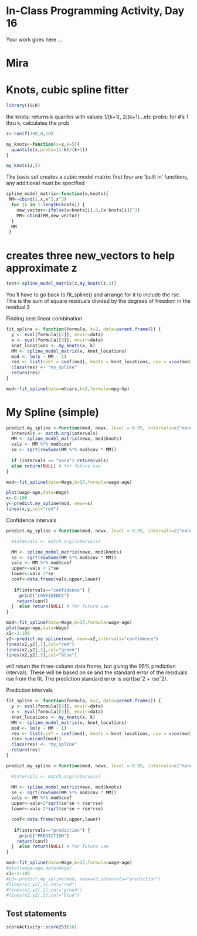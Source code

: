 # In-Class Programming Activity, Day 16

Your work goes here ...

# Mira
# Knots, cubic spline fitter

```r
library(ISLR)
```

the knots: returns k quariles with values 1/(k+1), 2/(k+1)...etc 
probs: for #'s 1 thru k, calculates the prob
```r
z<-runif(100,0,10)

my_knots<-function(x=z,k=5){
  quantile(x,probs=(1:k)/(k+1))
}
```


```r
my_knots(z,5)
```

The basis set
creates a cubic model matrix: first four are 'built in' functions, any additional must be specified
```r
spline_model_matrix<-function(x,knots){
 MM<-cbind(1,x,x^2,x^3)
  for (i in 1:length(knots)) {
    new_vector<-ifelse(x<knots[i],0,(x-knots[i])^3)
    MM<-cbind(MM,new_vector)
  }
  MM
 }
```

# creates three new_vectors to help approximate z
```r
test<-spline_model_matrix(z,my_knots(z,3))
```

 You’ll have to go back to
fit_spline() and arrange for it to include the rse. This is the sum of
square residuals divided by the degrees of freedom in the residual.3

Finding best linear combination
```r
fit_spline <- function(formula, k=2, data=parent.frame()) {
  y <- eval(formula[[2]], envir=data)
  x <- eval(formula[[3]], envir=data)
  knot_locations <- my_knots(x, k)
  MM <- spline_model_matrix(x, knot_locations)
  mod <- lm(y ~ MM - 1)
  res <- list(coef = coef(mod), knots = knot_locations, cov = vcov(mod))
  class(res) <- "my_spline"
  return(res)
}

```

```r
mod<-fit_spline(data=mtcars,k=2,formula=mpg~hp)
```

# My Spline (simple)

```r
predict.my_spline <-function(mod, newx, level = 0.95, intervals=c("none", "confidence", "prediction")) {
  intervals <- match.arg(intervals)
  MM <- spline_model_matrix(newx, mod$knots)
  vals <- MM %*% mod$coef
  se <- sqrt(rowSums(MM %*% mod$cov * MM))
  
  if (intervals == "none") return(vals)
  else return(NULL) # for future use
}
```


```r
mod<-fit_spline(data=Wage,k=17,formula=wage~age)

plot(wage~age,data=Wage)
x<-0:100 
y<-predict.my_spline(mod, newx=x)
lines(x,y,col="red")
```

Confidence intervals
```r
predict.my_spline <-function(mod, newx, level = 0.95, intervals=c("none", "confidence", "prediction")) {

  #intervals <- match.arg(intervals)

  MM <- spline_model_matrix(newx, mod$knots)
  se <- sqrt(rowSums(MM %*% mod$cov * MM))
  vals <- MM %*% mod$coef
  upper<-vals + 2*se
  lower<-vals-2*se
  conf<-data.frame(vals,upper,lower)
  
   if(intervals=="confidence") {
     print("CONFIDENCE")
    return(conf)
  }  else return(NULL) # for future use
}
```



```r
mod<-fit_spline(data=Wage,k=17,formula=wage~age)
plot(wage~age,data=Wage)
x2<-1:100
y2<-predict.my_spline(mod, newx=x2,intervals="confidence")
lines(x2,y2[,1],col="red") 
lines(x2,y2[,2],col="green") 
lines(x2,y2[,3],col="blue") 


```

will return the three-column data frame,
but giving the 95% prediction intervals. These will be based on se
and the standard error of the residuals rse from the fit. The prediction
standard error is sqrt(seˆ2 + rseˆ2).

Prediction intervals

```r
fit_spline <- function(formula, k=2, data=parent.frame()) {
  y <- eval(formula[[2]], envir=data)
  x <- eval(formula[[3]], envir=data)
  knot_locations <- my_knots(x, k)
  MM <- spline_model_matrix(x, knot_locations)
  mod <- lm(y ~ MM - 1)
  res <- list(coef = coef(mod), knots = knot_locations, cov = vcov(mod))
  rse<-sum(coef(mod))
  class(res) <- "my_spline"
  return(res)
}

```


```r
predict.my_spline <-function(mod, newx, level = 0.95, intervals=c("none", "confidence", "prediction")) {

  #intervals <- match.arg(intervals)

  MM <- spline_model_matrix(newx, mod$knots)
  se <- sqrt(rowSums(MM %*% mod$cov * MM))
  vals <- MM %*% mod$coef
  upper<-vals+2*sqrt(se*se + rse*rse)
  lower<-vals-2*sqrt(se*se + rse*rse)

  conf<-data.frame(vals,upper,lower)
  
   if(intervals=="prediction") {
     print("PREDICTION")
    return(conf)
  }  else return(NULL) # for future use
}
```


```r
mod<-fit_spline(data=Wage,k=17,formula=wage~age)
#plot(wage~age,data=Wage)
x3<-1:100
#y3<-predict.my_spline(mod, newx=x3,intervals="prediction")
#lines(x2,y2[,1],col="red") 
#lines(x2,y2[,2],col="green") 
#lines(x2,y2[,3],col="blue") 


```


## Test statements

```r
scoreActivity::score253(16)
```